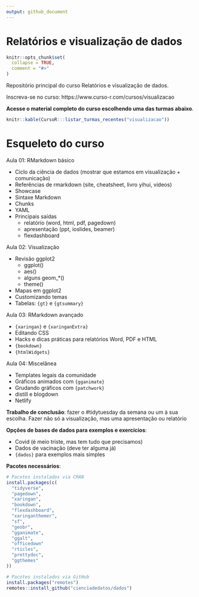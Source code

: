 ```yaml
---
output: github_document
---
```


# Relatórios e visualização de dados

<!-- README.md is generated from README.Rmd. Please edit that file -->

```r
knitr::opts_chunk$set(
  collapse = TRUE,
  comment = "#>"
)
```

Repositório principal do curso Relatórios e visualização de dados.

Inscreva-se no curso: https://www.curso-r.com/cursos/visualizacao

**Acesse o material completo do curso escolhendo uma das turmas abaixo**.

```r
knitr::kable(CursoR:::listar_turmas_recentes("visualizacao"))
```

# Esqueleto do curso

Aula 01: RMarkdown básico

- Ciclo da ciência de dados (mostrar que estamos em visualização + comunicação)
- Referências de rmarkdown (site, cheatsheet, livro yihui, vídeos)
- Showcase
- Sintaxe Markdown
- Chunks
- YAML
- Principais saídas
  - relatório (word, html, pdf, pagedown)
  - apresentação (ppt, ioslides, beamer)
  - flexdashboard

Aula 02: Visualização

- Revisão ggplot2
    - ggplot()
    - aes()
    - alguns geom_*()
    - theme()
- Mapas em ggplot2
- Customizando temas
- Tabelas: `{gt}` e `{gtsummary}`

Aula 03: RMarkdown avançado

- `{xaringan}` e `{xaringanExtra}`
- Editando CSS
- Hacks e dicas práticas para relatórios Word, PDF e HTML
- `{bookdown}`
- `{htmlWidgets}`

Aula 04: Miscelânea

- Templates legais da comunidade
- Gráficos animados com `{gganimate}`
- Grudando gráficos com `{patchwork}`
- distill e blogdown
- Netlify

**Trabalho de conclusão**: fazer o #tidytuesday da semana ou um à sua escolha. Fazer não só a visualização, mas uma apresentação ou relatório

**Opções de bases de dados para exemplos e exercícios**:

- Covid (é meio triste, mas tem tudo que precisamos)
- Dados de vacinação (deve ter alguma já)
- `{dados}` para exemplos mais simples


**Pacotes necessários**:

```r
# Pacotes instalados via CRAN
install.packages(c(
  "tidyverse",
  "pagedown",
  "xaringan",
  "bookdown",
  "flexdashboard",
  "xaringanthemer",
  "sf",
  "geobr",
  "gganimate",
  "ggalt",
  "officedown"
  "rticles",
  "prettydoc",
  "ggthemes"
))

# Pacotes instalados via GitHub
install.packages("remotes")
remotes::install_github("cienciadedatos/dados")
```

